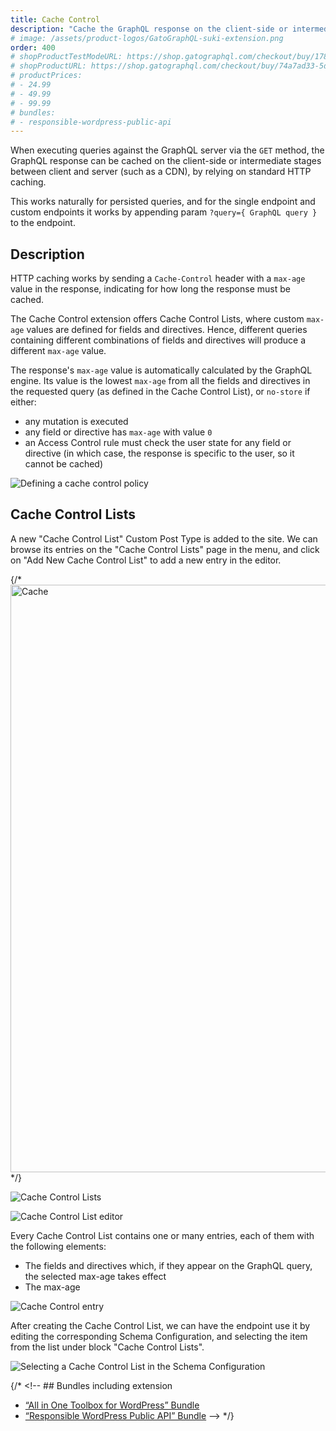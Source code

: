 ```yaml
---
title: Cache Control
description: "Cache the GraphQL response on the client-side or intermediate stages between client and server (such as a CDN) via standard HTTP caching."
# image: /assets/product-logos/GatoGraphQL-suki-extension.png
order: 400
# shopProductTestModeURL: https://shop.gatographql.com/checkout/buy/17856110-cc7d-4d31-b883-0983d3f0c182
# shopProductURL: https://shop.gatographql.com/checkout/buy/74a7ad33-5d80-44d6-8cde-e1a664aac335
# productPrices:
# - 24.99
# - 49.99
# - 99.99
# bundles:
# - responsible-wordpress-public-api
---
```


When executing queries against the GraphQL server via the `GET` method, the GraphQL response can be cached on the client-side or intermediate stages between client and server (such as a CDN), by relying on standard HTTP caching.

This works naturally for persisted queries, and for the single endpoint and custom endpoints it works by appending param `?query={ GraphQL query }` to the endpoint.

## Description

HTTP caching works by sending a `Cache-Control` header with a `max-age` value in the response, indicating for how long the response must be cached.

The Cache Control extension offers Cache Control Lists, where custom `max-age` values are defined for fields and directives. Hence, different queries containing different combinations of fields and directives will produce a different `max-age` value.

The response's `max-age` value is automatically calculated by the GraphQL engine. Its value is the lowest `max-age` from all the fields and directives in the requested query (as defined in the Cache Control List), or `no-store` if either:

- any mutation is executed
- any field or directive has `max-age` with value `0`
- an Access Control rule must check the user state for any field or directive (in which case, the response is specific to the user, so it cannot be cached)

![Defining a cache control policy](/assets/extensions/upstream-pro/cache-control.gif "Defining a cache control policy")

## Cache Control Lists

A new "Cache Control List" Custom Post Type is added to the site. We can browse its entries on the "Cache Control Lists" page in the menu, and click on "Add New Cache Control List" to add a new entry in the editor.

{/* <Image
  src=/assets/extensions/upstream-pro/cache-control-lists.png
  width="1024"
  height="940"
  alt=Cache Control Lists
  caption=Cache Control Lists
/> */}

![Cache Control Lists](/assets/extensions/upstream-pro/cache-control-lists.png)

![Cache Control List editor](/assets/extensions/upstream-pro/cache-control-list.png "Cache Control List editor")

Every Cache Control List contains one or many entries, each of them with the following elements:

- The fields and directives which, if they appear on the GraphQL query, the selected max-age takes effect
- The max-age

![Cache Control entry](/assets/extensions/upstream-pro/cache-control-entry.png "Cache Control entry")

After creating the Cache Control List, we can have the endpoint use it by editing the corresponding Schema Configuration, and selecting the item from the list under block "Cache Control Lists".

![Selecting a Cache Control List in the Schema Configuration](/assets/extensions/upstream-pro/schema-config-cache-control-lists.png "Selecting a Cache Control List in the Schema Configuration")

{/* <!-- ## Bundles including extension

- [“All in One Toolbox for WordPress” Bundle](/bundles/all-in-one-toolbox-for-wordpress)
- [“Responsible WordPress Public API” Bundle](/bundles/responsible-wordpress-public-api) --> */}
